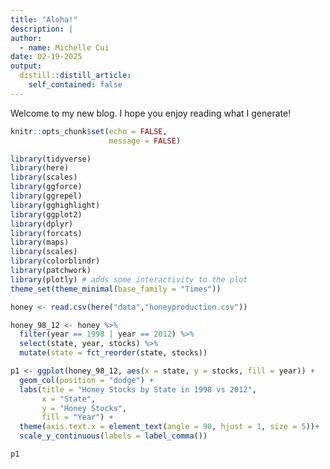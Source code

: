 ```yaml
---
title: "Aloha!"
description: |
author:
  - name: Michelle Cui
date: 02-19-2025
output:
  distill::distill_article:
    self_contained: false
---
```


Welcome to my new blog. I hope you enjoy reading what I generate!

```r
knitr::opts_chunk$set(echo = FALSE,
                      message = FALSE)

```

```r
library(tidyverse)
library(here)
library(scales)
library(ggforce)
library(ggrepel)
library(gghighlight)
library(ggplot2)
library(dplyr)
library(forcats)
library(maps)
library(scales)
library(colorblindr)
library(patchwork)
library(plotly) # adds some interactivity to the plot
theme_set(theme_minimal(base_family = "Times"))
```

```r
honey <- read.csv(here("data","honeyproduction.csv"))
```

```r
honey_98_12 <- honey %>% 
  filter(year == 1998 | year == 2012) %>% 
  select(state, year, stocks) %>% 
  mutate(state = fct_reorder(state, stocks))

p1 <- ggplot(honey_98_12, aes(x = state, y = stocks, fill = year)) +
  geom_col(position = "dodge") +
  labs(title = "Honey Stocks by State in 1998 vs 2012",
       x = "State",
       y = "Honey Stocks",
       fill = "Year") +
  theme(axis.text.x = element_text(angle = 90, hjust = 1, size = 5))+
  scale_y_continuous(labels = label_comma())

p1
```



